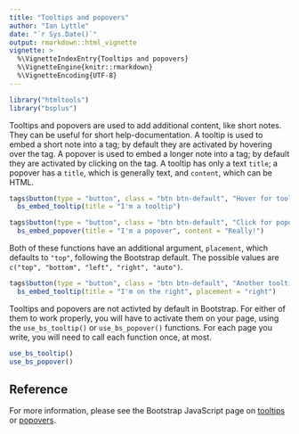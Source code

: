 ```yaml
---
title: "Tooltips and popovers"
author: "Ian Lyttle"
date: "`r Sys.Date()`"
output: rmarkdown::html_vignette
vignette: >
  %\VignetteIndexEntry{Tooltips and popovers}
  %\VignetteEngine{knitr::rmarkdown}
  %\VignetteEncoding{UTF-8}
---
```


```r
library("htmltools")
library("bsplus")
```

Tooltips and popovers are used to add additional content, like short notes. They can be useful for short help-documentation. A tooltip is used to embed a short note into a tag; by default they are activated by hovering over the tag. A popover is used to embed a longer note into a tag; by default they are activated by clicking on the tag. A tooltip has only a text `title`; a popover has a `title`, which is generally text, and `content`, which can be HTML.

```r
tags$button(type = "button", class = "btn btn-default", "Hover for tooltip") %>%
  bs_embed_tooltip(title = "I'm a tooltip")
```

```r
tags$button(type = "button", class = "btn btn-default", "Click for popover") %>%
  bs_embed_popover(title = "I'm a popover", content = "Really!")
```

Both of these functions have an additional argument, `placement`, which defaults to `"top"`, following the Bootstrap default. The possible values are `c("top", "bottom", "left", "right", "auto")`.

```r
tags$button(type = "button", class = "btn btn-default", "Another tooltip") %>%
  bs_embed_tooltip(title = "I'm on the right", placement = "right")
```

Tooltips and popovers are not activted by default in Bootstrap. For either of them to work properly, you will have to activate them on your page, using the `use_bs_tooltip()` or `use_bs_popover()` functions. For each page you write, you will need to call each function once, at most. 

```r
use_bs_tooltip()
use_bs_popover()
```

## Reference

For more information, please see the Bootstrap JavaScript page on [tooltips](http://getbootstrap.com/javascript/#tooltips) or [popovers](http://getbootstrap.com/javascript/#popovers).

